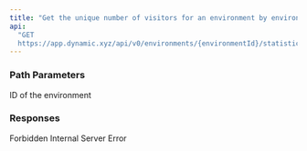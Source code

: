 ```yaml
---
title: "Get the unique number of visitors for an environment by environment ID"
api:
  "GET
  https://app.dynamic.xyz/api/v0/environments/{environmentId}/statistics/visitors"
---
```


### Path Parameters

<ParamField path="environmentId" type="string" required>
  ID of the environment
</ParamField>

### Responses

<Tabs>

<Tab title="🟢 200">

<ResponseField name="count" type="integer" />

</Tab>

<Tab title="🔴 401">
  <ResponseField name="error" type="string" />
</Tab>

<Tab title="🔴 403">
Forbidden

  <ResponseField name="error" type="string" />
</Tab>

<Tab title="🔴 500">
Internal Server Error

  <ResponseField name="error" type="string" />
</Tab>

</Tabs>

